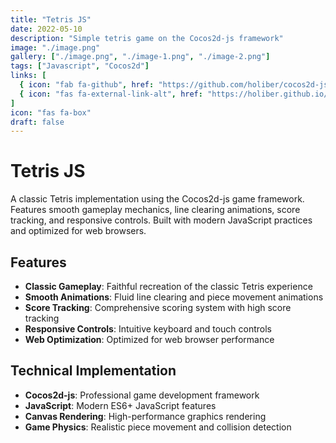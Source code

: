 ```yaml
---
title: "Tetris JS"
date: 2022-05-10
description: "Simple tetris game on the Cocos2d-js framework"
image: "./image.png"
gallery: ["./image.png", "./image-1.png", "./image-2.png"]
tags: ["Javascript", "Cocos2d"]
links: [
  { icon: "fab fa-github", href: "https://github.com/holiber/cocos2d-js-tetris" },
  { icon: "fas fa-external-link-alt", href: "https://holiber.github.io/cocos2d-js-tetris/" }
]
icon: "fas fa-box"
draft: false
---
```


# Tetris JS

A classic Tetris implementation using the Cocos2d-js game framework. Features smooth gameplay mechanics, line clearing animations, score tracking, and responsive controls. Built with modern JavaScript practices and optimized for web browsers.

## Features

- **Classic Gameplay**: Faithful recreation of the classic Tetris experience
- **Smooth Animations**: Fluid line clearing and piece movement animations
- **Score Tracking**: Comprehensive scoring system with high score tracking
- **Responsive Controls**: Intuitive keyboard and touch controls
- **Web Optimization**: Optimized for web browser performance

## Technical Implementation

- **Cocos2d-js**: Professional game development framework
- **JavaScript**: Modern ES6+ JavaScript features
- **Canvas Rendering**: High-performance graphics rendering
- **Game Physics**: Realistic piece movement and collision detection
